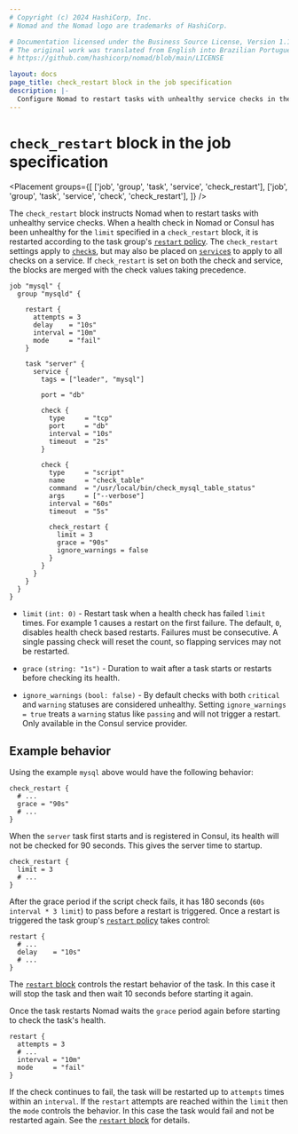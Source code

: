```yaml
---
# Copyright (c) 2024 HashiCorp, Inc.
# Nomad and the Nomad logo are trademarks of HashiCorp.

# Documentation licensed under the Business Source License, Version 1.1.
# The original work was translated from English into Brazilian Portuguese.
# https://github.com/hashicorp/nomad/blob/main/LICENSE

layout: docs
page_title: check_restart block in the job specification
description: |-
  Configure Nomad to restart tasks with unhealthy service checks in the `check_restart` block of the Nomad job specification. Set the grace period and health check failure limit. Enable ignore warnings. Review an example and how Nomad behaves based on that example.
---
```


# `check_restart` block in the job specification

<Placement
  groups={[
    ['job', 'group', 'task', 'service', 'check_restart'],
    ['job', 'group', 'task', 'service', 'check', 'check_restart'],
  ]}
/>

The `check_restart` block instructs Nomad when to restart tasks with unhealthy
service checks. When a health check in Nomad or Consul has been unhealthy for the `limit`
specified in a `check_restart` block, it is restarted according to the task group's
[`restart` policy][restart_block]. The `check_restart` settings apply to
[`check`s][check_block], but may also be placed on [`service`s][service_block]
to apply to all checks on a service. If `check_restart` is set on both the check
and service, the blocks are merged with the check values taking precedence.

```hcl
job "mysql" {
  group "mysqld" {

    restart {
      attempts = 3
      delay    = "10s"
      interval = "10m"
      mode     = "fail"
    }

    task "server" {
      service {
        tags = ["leader", "mysql"]

        port = "db"

        check {
          type     = "tcp"
          port     = "db"
          interval = "10s"
          timeout  = "2s"
        }

        check {
          type     = "script"
          name     = "check_table"
          command  = "/usr/local/bin/check_mysql_table_status"
          args     = ["--verbose"]
          interval = "60s"
          timeout  = "5s"

          check_restart {
            limit = 3
            grace = "90s"
            ignore_warnings = false
          }
        }
      }
    }
  }
}
```

- `limit` `(int: 0)` - Restart task when a health check has failed `limit`
  times. For example 1 causes a restart on the first failure. The default,
  `0`, disables health check based restarts. Failures must be consecutive. A
  single passing check will reset the count, so flapping services may not be
  restarted.

- `grace` `(string: "1s")` - Duration to wait after a task starts or restarts
  before checking its health.

- `ignore_warnings` `(bool: false)` - By default checks with both `critical`
  and `warning` statuses are considered unhealthy. Setting `ignore_warnings = true`
  treats a `warning` status like `passing` and will not trigger a restart. Only
  available in the Consul service provider.

## Example behavior

Using the example `mysql` above would have the following behavior:

```hcl
check_restart {
  # ...
  grace = "90s"
  # ...
}
```

When the `server` task first starts and is registered in Consul, its health
will not be checked for 90 seconds. This gives the server time to startup.

```hcl
check_restart {
  limit = 3
  # ...
}
```

After the grace period if the script check fails, it has 180 seconds (`60s interval * 3 limit`)
to pass before a restart is triggered. Once a restart is triggered the task group's
[`restart` policy][restart_block] takes control:

```hcl
restart {
  # ...
  delay    = "10s"
  # ...
}
```

The [`restart` block][restart_block] controls the restart behavior of the
task. In this case it will stop the task and then wait 10 seconds before
starting it again.

Once the task restarts Nomad waits the `grace` period again before starting to
check the task's health.

```hcl
restart {
  attempts = 3
  # ...
  interval = "10m"
  mode     = "fail"
}
```

If the check continues to fail, the task will be restarted up to `attempts`
times within an `interval`. If the `restart` attempts are reached within the
`limit` then the `mode` controls the behavior. In this case the task would fail
and not be restarted again. See the [`restart` block][restart_block] for
details.

[check_block]: /nomad/docs/job-specification/check
[gh-9176]: https://github.com/hashicorp/nomad/issues/9176
[restart_block]: /nomad/docs/job-specification/restart
[service_block]: /nomad/docs/job-specification/service
